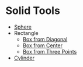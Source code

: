 # Solid Tools

- [Sphere](solid-tool/sphere)
- Rectangle
    - [Box from Diagonal](solid-tool/corner-box)
    - [Box from Center](solid-tool/center-box)
    - [Box from Three Points](solid-tool/three-point-box)
- [Cylinder](solid-tool/cylinder)